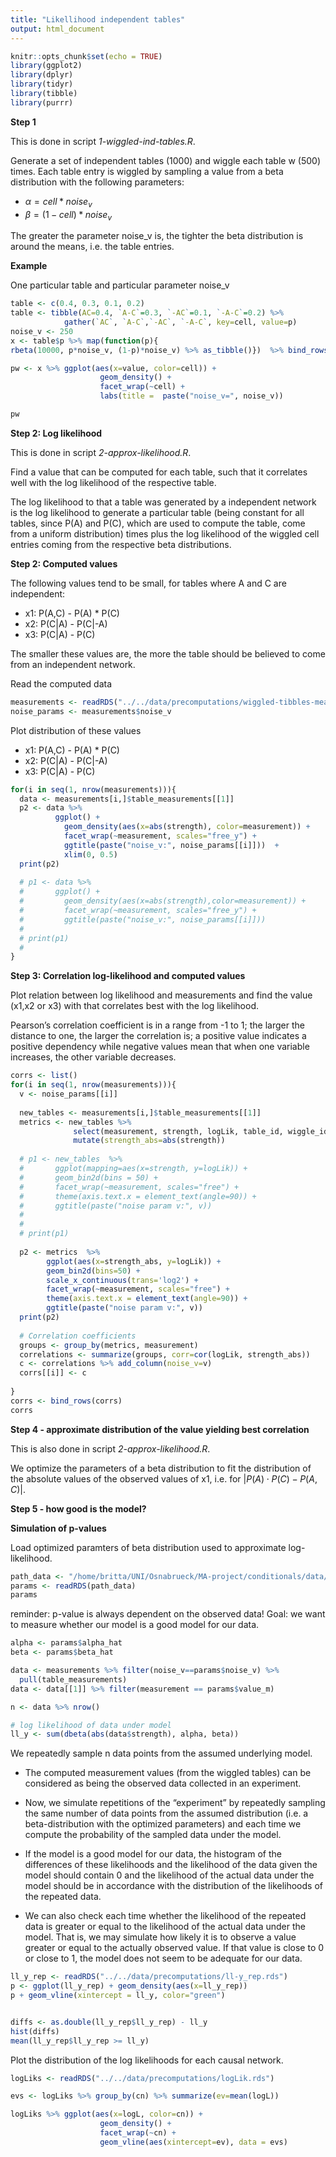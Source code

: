 ```yaml
---
title: "Likellihood independent tables"
output: html_document
---
```


```r
knitr::opts_chunk$set(echo = TRUE)
library(ggplot2)
library(dplyr)
library(tidyr)
library(tibble)
library(purrr)
```

**Step 1**

This is done in script *1-wiggled-ind-tables.R*.

Generate a set of independent tables (1000) and wiggle each table w (500) times.
Each table entry is wiggled by sampling a value from a beta distribution with 
the following parameters:

* $\alpha=cell * noise_v$
* $\beta=(1-cell) * noise_v$

The greater the parameter noise_v is, the tighter the beta distribution is
around the means, i.e. the table entries.


**Example**

One particular table and particular parameter noise_v

```r
table <- c(0.4, 0.3, 0.1, 0.2)
table <- tibble(AC=0.4, `A-C`=0.3, `-AC`=0.1, `-A-C`=0.2) %>%
            gather(`AC`, `A-C`,`-AC`, `-A-C`, key=cell, value=p)
noise_v <- 250
x <- table$p %>% map(function(p){
rbeta(10000, p*noise_v, (1-p)*noise_v) %>% as_tibble()})  %>% bind_rows(.id = "cell")

pw <- x %>% ggplot(aes(x=value, color=cell)) +
                    geom_density() +
                    facet_wrap(~cell) + 
                    labs(title =  paste("noise_v=", noise_v))

pw
```


**Step 2: Log likelihood**

This is done in script *2-approx-likelihood.R*.

Find a value that can be computed for each table, such that it correlates
well with the log likelihood of the respective table.

The log likelihood to that a table was generated by a independent network is the
log likelihood to generate a particular table (being constant for all tables, 
since P(A) and P(C), which are used to compute the table, come from a uniform
distribution) times plus the log likelihood of the wiggled cell entries coming
from the respective beta distributions.


**Step 2: Computed values**

The following values tend to be small, for tables where A and C are independent:

* x1: P(A,C) - P(A) * P(C)
* x2: P(C|A) - P(C|-A)
* x3: P(C|A) - P(C)

The smaller these values are, the more the table should be believed to come from
an independent network.

Read the computed data

```r
measurements <- readRDS("../../data/precomputations/wiggled-tibbles-measurements.rds")
noise_params <- measurements$noise_v
```

Plot distribution of these values

* x1: P(A,C) - P(A) * P(C)
* x2: P(C|A) - P(C|-A)
* x3: P(C|A) - P(C)


```r
for(i in seq(1, nrow(measurements))){
  data <- measurements[i,]$table_measurements[[1]]
  p2 <- data %>%
          ggplot() +
            geom_density(aes(x=abs(strength), color=measurement)) +
            facet_wrap(~measurement, scales="free_y") +
            ggtitle(paste("noise_v:", noise_params[[i]]))  + 
            xlim(0, 0.5)
  print(p2)
  
  # p1 <- data %>% 
  #       ggplot() +
  #         geom_density(aes(x=abs(strength),color=measurement)) + 
  #         facet_wrap(~measurement, scales="free_y") +
  #         ggtitle(paste("noise_v:", noise_params[[i]]))
  # 
  # print(p1)
  # 
}
```

**Step 3: Correlation log-likelihood and computed values**

Plot relation between log likelihood and measurements and find the value
(x1,x2 or x3) with that correlates best with the log likelihood.

Pearson's correlation coefficient is in a range from -1 to 1; the larger the
distance to one, the larger the correlation is; a positive value indicates a 
positive dependency while negative values mean that when one variable increases,
the other variable decreases.

```r
corrs <- list()
for(i in seq(1, nrow(measurements))){
  v <- noise_params[[i]]
  
  new_tables <- measurements[i,]$table_measurements[[1]]
  metrics <- new_tables %>% 
              select(measurement, strength, logLik, table_id, wiggle_id) %>% 
              mutate(strength_abs=abs(strength)) 
  
  # p1 <- new_tables  %>% 
  #       ggplot(mapping=aes(x=strength, y=logLik)) + 
  #       geom_bin2d(bins = 50) +
  #       facet_wrap(~measurement, scales="free") +
  #       theme(axis.text.x = element_text(angle=90)) +
  #       ggtitle(paste("noise param v:", v))
  # 
  # 
  # print(p1)
  
  p2 <- metrics  %>%
        ggplot(aes(x=strength_abs, y=logLik)) +
        geom_bin2d(bins=50) +
        scale_x_continuous(trans='log2') +
        facet_wrap(~measurement, scales="free") +
        theme(axis.text.x = element_text(angle=90)) +
        ggtitle(paste("noise param v:", v))
  print(p2)
  
  # Correlation coefficients
  groups <- group_by(metrics, measurement)
  correlations <- summarize(groups, corr=cor(logLik, strength_abs))
  c <- correlations %>% add_column(noise_v=v)
  corrs[[i]] <- c
  
} 
corrs <- bind_rows(corrs)
corrs
```

**Step 4 - approximate distribution of the value yielding best correlation**

This is also done in script *2-approx-likelihood.R*.

We optimize the parameters of a beta distribution to fit the distribution
of the absolute values of the observed values of x1, i.e. for
$|P(A)\cdot P(C) - P(A,C)|$.


**Step 5 - how good is the model?**

**Simulation of p-values**

Load optimized paramters of beta distribution used to approximate log-likelihood.

```r
path_data <- "/home/britta/UNI/Osnabrueck/MA-project/conditionals/data/precomputations/best-params.rds"
params <- readRDS(path_data)
params
```


reminder: p-value is always dependent on the observed data!
Goal: we want to measure whether our model is a good model for our data.

```r
alpha <- params$alpha_hat
beta <- params$beta_hat

data <- measurements %>% filter(noise_v==params$noise_v) %>%
  pull(table_measurements)
data <- data[[1]] %>% filter(measurement == params$value_m)

n <- data %>% nrow()

# log likelihood of data under model
ll_y <- sum(dbeta(abs(data$strength), alpha, beta))
```

We repeatedly sample n data points from the assumed underlying model.

* The computed measurement values (from the wiggled tables) can be considered as
being the observed data collected in an experiment. 

* Now, we simulate repetitions of the "experiment" by repeatedly sampling the
same number of data points from the assumed distribution (i.e. a
beta-distribution with the optimized parameters) and each time we compute the
probability of the sampled data under the model.

* If the model is a good model for our data, the histogram of the differences of
these likelihoods and the likelihood of the data given the model should contain
0 and the likelihood of the actual data under the model should be in accordance
with the distribution of the likelihoods of the repeated data.

* We can also check each time whether the likelihood of the repeated data is
greater or equal to the likelihood of the actual data under the model.
That is, we may simulate how likely it is to observe a value greater or equal
to the actually observed value. If that value is close to 0 or close to 1, 
the model does not  seem to be adequate for our data.

```r
ll_y_rep <- readRDS("../../data/precomputations/ll-y_rep.rds")
p <- ggplot(ll_y_rep) + geom_density(aes(x=ll_y_rep))
p + geom_vline(xintercept = ll_y, color="green")


diffs <- as.double(ll_y_rep$ll_y_rep) - ll_y
hist(diffs)
mean(ll_y_rep$ll_y_rep >= ll_y)
```


Plot the distribution of the log likelihoods for each causal network.

```r
logLiks <- readRDS("../../data/precomputations/logLik.rds")

evs <- logLiks %>% group_by(cn) %>% summarize(ev=mean(logL))

logLiks %>% ggplot(aes(x=logL, color=cn)) +
                    geom_density() +
                    facet_wrap(~cn) + 
                    geom_vline(aes(xintercept=ev), data = evs)
```

